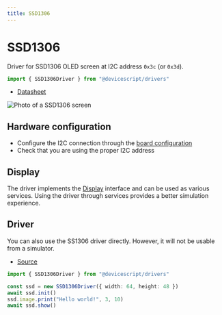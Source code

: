 ```yaml
---
title: SSD1306
---
```


# SSD1306

Driver for SSD1306 OLED screen at I2C address `0x3c` (or `0x3d`).

```ts
import { SSD1306Driver } from "@devicescript/drivers"
```

-   [Datasheet](https://www.digikey.com/htmldatasheets/production/2047793/0/0/1/ssd1306.html)

![Photo of a SSD1306 screen](./ssd1306.png)

## Hardware configuration

-   Configure the I2C connection through the [board configuration](/developer/board-configuration)
-   Check that you are using the proper I2C address

## Display

The driver implements the [Display](/developer/graphics/display) interface and can be used as various services.
Using the driver through services provides a better simulation experience.

## Driver

You can also use the SS1306 driver directly. However, it will not be usable from a simulator.

-   [Source](https://github.com/microsoft/devicescript/blob/main/packages/drivers/src/ssd1306.ts)

```ts
import { SSD1306Driver } from "@devicescript/drivers"

const ssd = new SSD1306Driver({ width: 64, height: 48 })
await ssd.init()
ssd.image.print("Hello world!", 3, 10)
await ssd.show()
```
